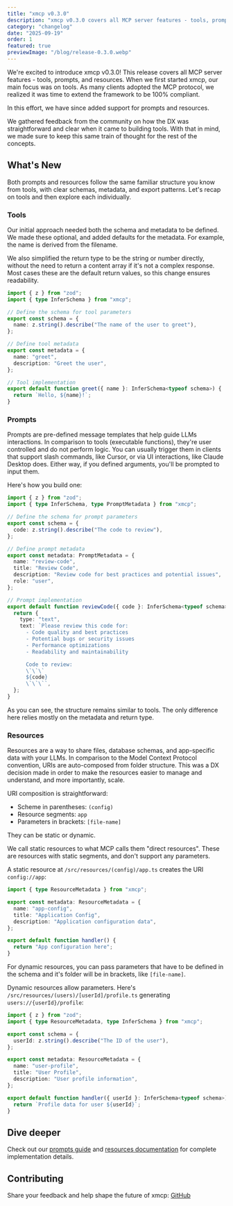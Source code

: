 ```yaml
---
title: "xmcp v0.3.0"
description: "xmcp v0.3.0 covers all MCP server features - tools, prompts, and resources. Available now."
category: "changelog"
date: "2025-09-19"
order: 1
featured: true
previewImage: "/blog/release-0.3.0.webp"
---
```


We're excited to introduce xmcp v0.3.0! This release covers all MCP server features - tools, prompts, and resources.
When we first started xmcp, our main focus was on tools. As many clients adopted the MCP protocol, we realized it was time to extend the framework to be 100% compliant.

In this effort, we have since added support for prompts and resources.

We gathered feedback from the community on how the DX was straightforward and clear when it came to building tools. With that in mind, we made sure to keep this same train of thought for the rest of the concepts.

## What's New

Both prompts and resources follow the same familiar structure you know from tools, with clear schemas, metadata, and export patterns. Let's recap on tools and then explore each individually.

### Tools

Our initial approach needed both the schema and metadata to be defined. We made these optional, and added defaults for the metadata. For example, the name is derived from the filename.

We also simplified the return type to be the string or number directly, without the need to return a content array if it's not a complex response. Most cases these are the default return values, so this change ensures readability.

```typescript
import { z } from "zod";
import { type InferSchema } from "xmcp";

// Define the schema for tool parameters
export const schema = {
  name: z.string().describe("The name of the user to greet"),
};

// Define tool metadata
export const metadata = {
  name: "greet",
  description: "Greet the user",
};

// Tool implementation
export default function greet({ name }: InferSchema<typeof schema>) {
  return `Hello, ${name}!`;
}
```

### Prompts

Prompts are pre-defined message templates that help guide LLMs interactions. In comparison to tools (executable functions), they're user controlled and do not perform logic.
You can usually trigger them in clients that support slash commands, like Cursor, or via UI interactions, like Claude Desktop does. Either way, if you defined arguments, you'll be prompted to input them.

Here's how you build one:

```typescript
import { z } from "zod";
import { type InferSchema, type PromptMetadata } from "xmcp";

// Define the schema for prompt parameters
export const schema = {
  code: z.string().describe("The code to review"),
};

// Define prompt metadata
export const metadata: PromptMetadata = {
  name: "review-code",
  title: "Review Code",
  description: "Review code for best practices and potential issues",
  role: "user",
};

// Prompt implementation
export default function reviewCode({ code }: InferSchema<typeof schema>) {
  return {
    type: "text",
    text: `Please review this code for:
      - Code quality and best practices
      - Potential bugs or security issues
      - Performance optimizations
      - Readability and maintainability

      Code to review:
      \`\`\`
      ${code}
      \`\`\``,
  };
}
```

As you can see, the structure remains similar to tools. The only difference here relies mostly on the metadata and return type.

### Resources

Resources are a way to share files, database schemas, and app-specific data with your LLMs.
In comparison to the Model Context Protocol convention, URIs are auto-composed from folder structure.
This was a DX decision made in order to make the resources easier to manage and understand, and more importantly, scale.

URI composition is straightforward:

- Scheme in parentheses: `(config)`
- Resource segments: `app`
- Parameters in brackets: `[file-name]`

They can be static or dynamic.

We call static resources to what MCP calls them "direct resources". These are resources with static segments, and don't support any parameters.

A static resource at `/src/resources/(config)/app.ts` creates the URI `config://app`:

```typescript
import { type ResourceMetadata } from "xmcp";

export const metadata: ResourceMetadata = {
  name: "app-config",
  title: "Application Config",
  description: "Application configuration data",
};

export default function handler() {
  return "App configuration here";
}
```

For dynamic resources, you can pass parameters that have to be defined in the schema and it's folder will be in brackets, like `[file-name]`.

Dynamic resources allow parameters. Here's `/src/resources/(users)/[userId]/profile.ts` generating `users://{userId}/profile`:

```typescript
import { z } from "zod";
import { type ResourceMetadata, type InferSchema } from "xmcp";

export const schema = {
  userId: z.string().describe("The ID of the user"),
};

export const metadata: ResourceMetadata = {
  name: "user-profile",
  title: "User Profile",
  description: "User profile information",
};

export default function handler({ userId }: InferSchema<typeof schema>) {
  return `Profile data for user ${userId}`;
}
```

## Dive deeper

Check out our [prompts guide](/docs#prompts) and [resources documentation](/docs#resources) for complete implementation details.

## Contributing

Share your feedback and help shape the future of xmcp:
[GitHub](https://github.com/basementstudio/xmcp)

